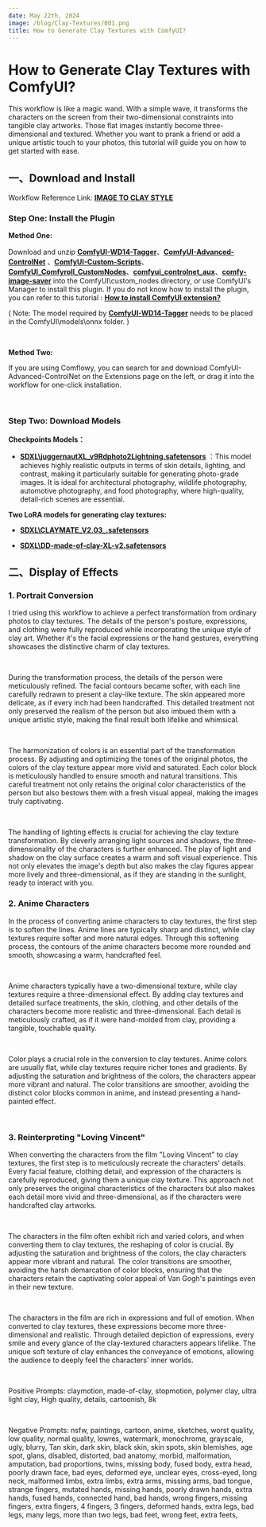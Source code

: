 ```yaml
---
date: May 22th, 2024
image: /blog/Clay-Textures/001.png
title: How to Generate Clay Textures with ComfyUI?
---
```



# How to Generate Clay Textures with ComfyUI?

This workflow is like a magic wand. With a simple wave, it transforms the characters on the screen from their two-dimensional constraints into tangible clay artworks. Those flat images instantly become three-dimensional and textured. Whether you want to prank a friend or add a unique artistic touch to your photos, this tutorial will guide you on how to get started with ease.

## 一、Download and Install

Workflow Reference Link: [**IMAGE TO CLAY STYLE**](https://openart.ai/workflows/xiongmu/image-to-clay-style/KRjSiOFyPSHO5QCQ4raV)

### Step One: Install the Plugin

**Method One:**

Download and unzip [**ComfyUI-WD14-Tagger**](https://github.com/pythongosssss/ComfyUI-WD14-Tagger)、[**ComfyUI-Advanced-ControlNet**](https://github.com/Kosinkadink/ComfyUI-Advanced-ControlNet) 、[**ComfyUI-Custom-Scripts**](https://github.com/pythongosssss/ComfyUI-Custom-Scripts)、[**ComfyUI_Comfyroll_CustomNodes**](https://github.com/Suzie1/ComfyUI_Comfyroll_CustomNodes)、[**comfyui_controlnet_aux**](https://github.com/Fannovel16/comfyui_controlnet_aux)、[**comfy-image-saver**](https://github.com/giriss/comfy-image-saver)  into the ComfyUI\custom_nodes directory, or use ComfyUI's Manager to install this plugin. If you do not know how to install the plugin, you can refer to this tutorial : [**How to install ComfyUI extension?**](https://www.comflowy.com/advanced/how-to-install-comfyui-extension)

( Note: The model required by [**ComfyUI-WD14-Tagger**](https://github.com/pythongosssss/ComfyUI-WD14-Tagger) needs to be placed in the ComfyUI\models\onnx folder. )

<br/>
<PhotoProvider>
  <PhotoView src="/blog/Clay-Textures/002.png">
    <img src="/blog/Clay-Textures/002.png" alt="" className="rounded-lg"/>
  </PhotoView>
</PhotoProvider>

**Method Two:**

If you are using Comflowy, you can search for and download ComfyUI-Advanced-ControlNet on the Extensions page on the left, or drag it into the workflow for one-click installation.

<br/>
<PhotoProvider>
  <PhotoView src="/blog/Clay-Textures/003.png">
    <img src="/blog/Clay-Textures/003.png" alt="" className="rounded-lg"/>
  </PhotoView>
</PhotoProvider>

### Step Two: Download Models

**Checkpoints Models：**

- [**SDXL\juggernautXL_v9Rdphoto2Lightning.safetensors**](https://huggingface.co/SanchezVFX/sdxl/blob/074e6df87aba1fc40a430824cb5e23530abd51ae/juggernautXL_v9Rdphoto2Lightning.safetensors) ：This model achieves highly realistic outputs in terms of skin details, lighting, and contrast, making it particularly suitable for generating photo-grade images. It is ideal for architectural photography, wildlife photography, automotive photography, and food photography, where high-quality, detail-rich scenes are essential.

**Two LoRA models for generating clay textures:**

- [**SDXL\CLAYMATE_V2.03_.safetensors**](https://huggingface.co/nerualdreming/Best_LoRas_Mar24/blob/main/CLAYMATE_V2.03_.safetensors)

- [**SDXL\DD-made-of-clay-XL-v2.safetensors**](https://huggingface.co/DoctorDiffusion/doctor-diffusion-s-claymation-style-lora/blob/main/DD-made-of-clay-XL-v2.safetensors)

## 二、Display of Effects

### 1. Portrait Conversion

I tried using this workflow to achieve a perfect transformation from ordinary photos to clay textures. The details of the person's posture, expressions, and clothing were fully reproduced while incorporating the unique style of clay art. Whether it's the facial expressions or the hand gestures, everything showcases the distinctive charm of clay textures.

<br/>
<PhotoProvider>
  <PhotoView src="/blog/Clay-Textures/001.png">
    <img src="/blog/Clay-Textures/001.png" alt="" className="rounded-lg"/>
  </PhotoView>
</PhotoProvider>

During the transformation process, the details of the person were meticulously refined. The facial contours became softer, with each line carefully redrawn to present a clay-like texture. The skin appeared more delicate, as if every inch had been handcrafted. This detailed treatment not only preserved the realism of the person but also imbued them with a unique artistic style, making the final result both lifelike and whimsical.

<br/>
<PhotoProvider>
  <PhotoView src="/blog/Clay-Textures/004.png">
    <img src="/blog/Clay-Textures/004.png" alt="" className="rounded-lg"/>
  </PhotoView>
</PhotoProvider>

The harmonization of colors is an essential part of the transformation process. By adjusting and optimizing the tones of the original photos, the colors of the clay texture appear more vivid and saturated. Each color block is meticulously handled to ensure smooth and natural transitions. This careful treatment not only retains the original color characteristics of the person but also bestows them with a fresh visual appeal, making the images truly captivating.

<br/>
<PhotoProvider>
  <PhotoView src="/blog/Clay-Textures/005.png">
    <img src="/blog/Clay-Textures/005.png" alt="" className="rounded-lg"/>
  </PhotoView>
</PhotoProvider>

The handling of lighting effects is crucial for achieving the clay texture transformation. By cleverly arranging light sources and shadows, the three-dimensionality of the characters is further enhanced. The play of light and shadow on the clay surface creates a warm and soft visual experience. This not only elevates the image's depth but also makes the clay figures appear more lively and three-dimensional, as if they are standing in the sunlight, ready to interact with you.


### 2. Anime Characters

In the process of converting anime characters to clay textures, the first step is to soften the lines. Anime lines are typically sharp and distinct, while clay textures require softer and more natural edges. Through this softening process, the contours of the anime characters become more rounded and smooth, showcasing a warm, handcrafted feel.

<br/>
<PhotoProvider>
  <PhotoView src="/blog/Clay-Textures/006.png">
    <img src="/blog/Clay-Textures/006.png" alt="" className="rounded-lg"/>
  </PhotoView>
</PhotoProvider>

Anime characters typically have a two-dimensional texture, while clay textures require a three-dimensional effect. By adding clay textures and detailed surface treatments, the skin, clothing, and other details of the characters become more realistic and three-dimensional. Each detail is meticulously crafted, as if it were hand-molded from clay, providing a tangible, touchable quality.

<br/>
<PhotoProvider>
  <PhotoView src="/blog/Clay-Textures/007.png">
    <img src="/blog/Clay-Textures/007.png" alt="" className="rounded-lg"/>
  </PhotoView>
</PhotoProvider>

Color plays a crucial role in the conversion to clay textures. Anime colors are usually flat, while clay textures require richer tones and gradients. By adjusting the saturation and brightness of the colors, the characters appear more vibrant and natural. The color transitions are smoother, avoiding the distinct color blocks common in anime, and instead presenting a hand-painted effect.

<br/>
<PhotoProvider>
  <PhotoView src="/blog/Clay-Textures/008.png">
    <img src="/blog/Clay-Textures/008.png" alt="" className="rounded-lg"/>
  </PhotoView>
</PhotoProvider>

### 3. Reinterpreting "Loving Vincent"

When converting the characters from the film "Loving Vincent" to clay textures, the first step is to meticulously recreate the characters' details. Every facial feature, clothing detail, and expression of the characters is carefully reproduced, giving them a unique clay texture. This approach not only preserves the original characteristics of the characters but also makes each detail more vivid and three-dimensional, as if the characters were handcrafted clay artworks.

<br/>
<PhotoProvider>
  <PhotoView src="/blog/Clay-Textures/009.png">
    <img src="/blog/Clay-Textures/009.png" alt="" className="rounded-lg"/>
  </PhotoView>
</PhotoProvider>

The characters in the film often exhibit rich and varied colors, and when converting them to clay textures, the reshaping of color is crucial. By adjusting the saturation and brightness of the colors, the clay characters appear more vibrant and natural. The color transitions are smoother, avoiding the harsh demarcation of color blocks, ensuring that the characters retain the captivating color appeal of Van Gogh's paintings even in their new texture.

<br/>
<PhotoProvider>
  <PhotoView src="/blog/Clay-Textures/010.png">
    <img src="/blog/Clay-Textures/010.png" alt="" className="rounded-lg"/>
  </PhotoView>
</PhotoProvider>

The characters in the film are rich in expressions and full of emotion. When converted to clay textures, these expressions become more three-dimensional and realistic. Through detailed depiction of expressions, every smile and every glance of the clay-textured characters appears lifelike. The unique soft texture of clay enhances the conveyance of emotions, allowing the audience to deeply feel the characters' inner worlds.

<br/>
<PhotoProvider>
  <PhotoView src="/blog/Clay-Textures/011.png">
    <img src="/blog/Clay-Textures/011.png" alt="" className="rounded-lg"/>
  </PhotoView>
</PhotoProvider>

Positive Prompts: claymotion, made-of-clay, stopmotion, polymer clay, ultra light clay, High quality, details, cartoonish, 8k

<br/>
<PhotoProvider>
  <PhotoView src="/blog/Clay-Textures/012.png">
    <img src="/blog/Clay-Textures/012.png" alt="" className="rounded-lg"/>
  </PhotoView>
</PhotoProvider>

Negative Prompts: nsfw, paintings, cartoon, anime, sketches, worst quality, low quality, normal quality, lowres, watermark, monochrome, grayscale, ugly, blurry, Tan skin, dark skin, black skin, skin spots, skin blemishes, age spot, glans, disabled, distorted, bad anatomy, morbid, malformation, amputation, bad proportions, twins, missing body, fused body, extra head, poorly drawn face, bad eyes, deformed eye, unclear eyes, cross-eyed, long neck, malformed limbs, extra limbs, extra arms, missing arms, bad tongue, strange fingers, mutated hands, missing hands, poorly drawn hands, extra hands, fused hands, connected hand, bad hands, wrong fingers, missing fingers, extra fingers, 4 fingers, 3 fingers, deformed hands, extra legs, bad legs, many legs, more than two legs, bad feet, wrong feet, extra feets,

<br/>
<PhotoProvider>
  <PhotoView src="/blog/Clay-Textures/013.png">
    <img src="/blog/Clay-Textures/013.png" alt="" className="rounded-lg"/>
  </PhotoView>
</PhotoProvider>

<Subscribe />







